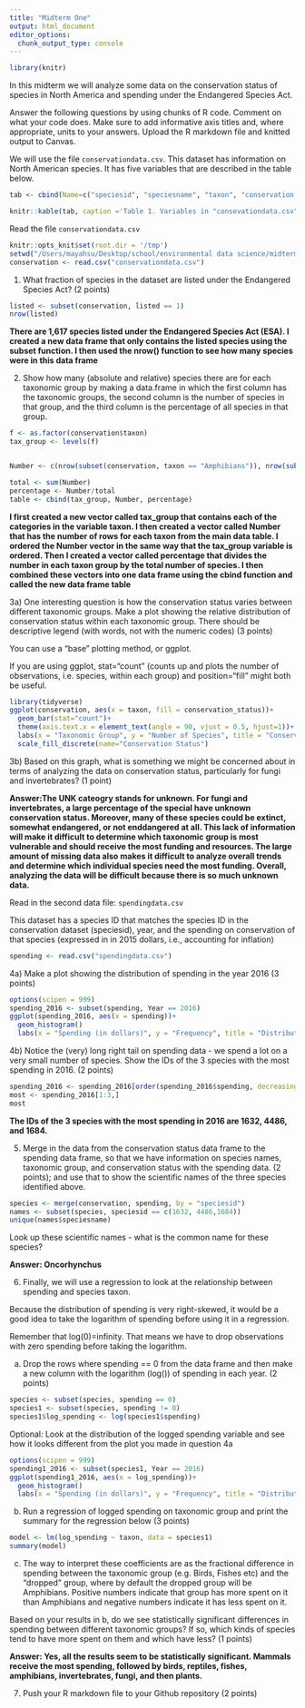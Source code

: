 ```yaml
---
title: "Midterm One"
output: html_document
editor_options: 
  chunk_output_type: console
---
```


```r
library(knitr)
```

In this midterm we will analyze some data on the conservation status of species in North America and spending under the Endangered Species Act. 

Answer the following questions by using chunks of R code. Comment on what your code does. Make sure to add informative axis titles and, where appropriate, units to your answers. Upload the R markdown file and knitted output to Canvas. 

We will use the file `conservationdata.csv`. This dataset has information on North American species. It has five variables that are described in the table below.


```r
tab <- cbind(Name=c("speciesid", "speciesname", "taxon", "conservation status", "listed"), Description = c("unique ID", "scientific name", "Species group", "Conservation status in North America, according to   [NatureServe](https://www.natureserve.org/conservation-tools/conservation-rank-calculator): 1 = Critically Imperiled; 2 = Imperiled; 3 = Vulnerable; 4 = Apparently Secure; 5 = Secure; UNK = Unknown; Prob. Extinct = Probably Extinct; Extinct", "Is the species listed as threatened or endangered under the US Endangered Species Act: 0 = No; 1 = Yes"))

knitr::kable(tab, caption ='Table 1. Variables in "consevationdata.csv"' )
```


Read the file `conservationdata.csv`

```r
knitr::opts_knit$set(root.dir = '/tmp')
setwd("/Users/mayahsu/Desktop/school/environmental data science/midterm")
conservation <- read.csv("conservationdata.csv")
```

1. What fraction of species in the dataset are listed under the Endangered Species Act? (2 points)

```r
listed <- subset(conservation, listed == 1)
nrow(listed)
```
**There are 1,617 species listed under the Endangered Species Act (ESA). I created a new data frame that only contains the listed species using the subset function. I then used the nrow() function to see how many species were in this data frame**

2. Show how many (absolute and relative) species there are for each taxonomic group by making a data.frame in which the first column has the taxonomic groups, the second column is the number of species in that group, and the third column is the percentage of all species in that group.

```r
f <- as.factor(conservation$taxon)
tax_group <- levels(f)


Number <- c(nrow(subset(conservation, taxon == "Amphibians")), nrow(subset(conservation, taxon == "Birds")), nrow(subset(conservation, taxon == "Fishes")), nrow(subset(conservation, taxon == "Fungi")), nrow(subset(conservation, taxon == "Invertebrates")), nrow(subset(conservation, taxon == "Mammals")), nrow(subset(conservation, taxon == "Plants")), nrow(subset(conservation, taxon == "Protists")), nrow(subset(conservation, taxon == "Reptiles")))

total <- sum(Number)
percentage <- Number/total
table <- cbind(tax_group, Number, percentage)
```
**I first created a new vector called tax_group that contains each of the categories in the variable taxon. I then created a vector called Number that has the number of rows for each taxon from the main data table. I ordered the Number vector in the same way that the tax_group variable is ordered. Then I created a vector called percentage that divides the number in each taxon group by the total number of species. I then combined these vectors into one data frame using the cbind function and called the new data frame table**


3a) One interesting question is how the conservation status varies between different taxonomic groups. Make a plot showing the relative distribution of conservation status within each taxonomic group. There should be descriptive legend (with words, not with the numeric codes) (3 points)

You can use a "base" plotting method, or ggplot. 

If you are using ggplot, stat="count" (counts up and plots the number of observations, i.e. species, within each group) and position="fill" might both be useful.

```r
library(tidyverse)
ggplot(conservation, aes(x = taxon, fill = conservation_status))+
  geom_bar(stat="count")+
  theme(axis.text.x = element_text(angle = 90, vjust = 0.5, hjust=1))+
  labs(x = "Taxonomic Group", y = "Number of Species", title = "Conservation Status by Taxonomic Group")+
  scale_fill_discrete(name="Conservation Status")
```


3b) Based on this graph, what is something we might be concerned about in terms of analyzing the data on conservation status, particularly for fungi and invertebrates? (1 point)



**Answer:The UNK cateogry stands for unknown. For fungi and invertebrates, a large percentage of the special have unknown conservation status. Moreover, many of these species could be extinct, somewhat endangered, or not enddangered at all. This lack of information will make it difficult to determine which taxonomic group is most vulnerable and should receive the most funding and resources. The large amount of missing data also makes it difficult to analyze overall trends and determine which individual species need the most funding. Overall, analyzing the data will be difficult because there is so much unknown data.** 

Read in the second data file: `spendingdata.csv`

This dataset has a species ID that matches the species ID in the conservation dataset (speciesid), year, and the spending on conservation of that species (expressed in in 2015 dollars, i.e., accounting for inflation)

```r
spending <- read.csv("spendingdata.csv")
```

4a) Make a plot showing the distribution of spending in the year 2016 (3 points)

```r
options(scipen = 999)
spending_2016 <- subset(spending, Year == 2016)
ggplot(spending_2016, aes(x = spending))+
  geom_histogram()
  labs(x = "Spending (in dollars)", y = "Frequency", title = "Distribution of Spending on Different Species in 2016")
```

4b) Notice the (very) long right tail on spending data - we spend a lot on a very small number of species. Show the IDs of the 3 species with the most spending in 2016. (2 points)

```r
spending_2016 <- spending_2016[order(spending_2016$spending, decreasing = TRUE),]
most <- spending_2016[1:3,]
most
```

**The IDs of the 3 species with the most spending in 2016 are 1632, 4486, and 1684.**

5. Merge in the data from the conservation status data frame to the spending data frame, so that we have information on species names, taxonomic group, and conservation status with the spending data. (2 points); and use that to show the scientific names of the three species identified above.

```r
species <- merge(conservation, spending, by = "speciesid")
names <- subset(species, speciesid == c(1632, 4486,1684))
unique(names$speciesname)
```


Look up these scientific names - what is the common name for these species?

**Answer: Oncorhynchus** 

6. Finally, we will use a regression to look at the relationship between spending and species taxon.

Because the distribution of spending is very right-skewed, it would be a good idea to take the logarithm of spending before using it in a regression. 

Remember that log(0)=infinity. That means we have to drop observations with zero spending before taking the logarithm.

a) Drop the rows where spending == 0 from the data frame and then make a new column with the logarithm (log()) of spending in each year. (2 points)

```r
species <- subset(species, spending == 0)
species1 <- subset(species, spending != 0)
species1$log_spending <- log(species1$spending)
```

Optional: Look at the distribution of the logged spending variable and see how it looks different from the plot you made in question 4a

```r
options(scipen = 999)
spending1_2016 <- subset(species1, Year == 2016)
ggplot(spending1_2016, aes(x = log_spending))+
  geom_histogram()
  labs(x = "Spending (in dollars)", y = "Frequency", title = "Distribution of Spending on Different Species in 2016")
```

b) Run a regression of logged spending on taxonomic group and print the summary for the regression below (3 points)

```r
model <- lm(log_spending ~ taxon, data = species1)
summary(model)
```

c) The way to interpret these coefficients are as the fractional difference in spending between the taxonomic group (e.g. Birds, Fishes etc) and the "dropped" group, where by default the dropped group will be Amphibians. Positive numbers indicate that group has more spent on it than Amphibians and negative numbers indicate it has less spent on it. 

Based on your results in b, do we see statistically significant differences in spending between different taxonomic groups? If so, which kinds of species tend to have more spent on them and which have less? (1 points)


**Answer: Yes, all the results seem to be statistically significant. Mammals receive the most spending, followed by birds, reptiles, fishes, amphibians, invertebrates, fungi, and then plants.** 

7. Push your R markdown file to your Github repository (2 points)
